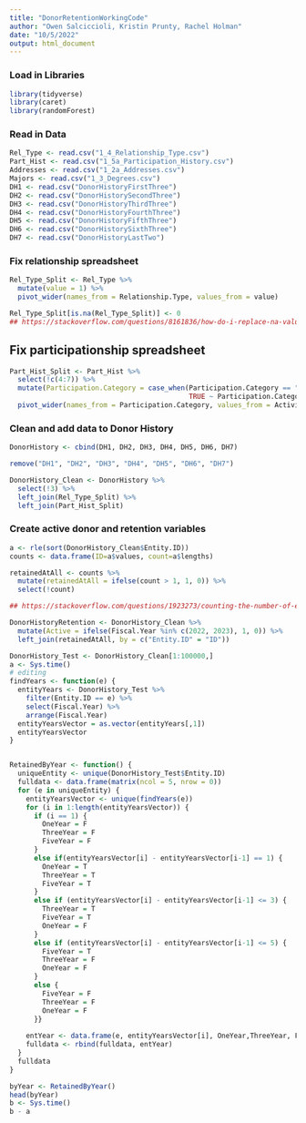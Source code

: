 ```yaml
---
title: "DonorRetentionWorkingCode"
author: "Owen Salciccioli, Kristin Prunty, Rachel Holman"
date: "10/5/2022"
output: html_document
---
```


### Load in Libraries
```r
library(tidyverse)
library(caret)
library(randomForest)
```

### Read in Data
```r
Rel_Type <- read.csv("1_4_Relationship_Type.csv")
Part_Hist <- read.csv("1_5a_Participation_History.csv")
Addresses <- read.csv("1_2a_Addresses.csv")
Majors <- read.csv("1_3_Degrees.csv")
DH1 <- read.csv("DonorHistoryFirstThree")
DH2 <- read.csv("DonorHistorySecondThree")
DH3 <- read.csv("DonorHistoryThirdThree")
DH4 <- read.csv("DonorHistoryFourthThree")
DH5 <- read.csv("DonorHistoryFifthThree")
DH6 <- read.csv("DonorHistorySixthThree")
DH7 <- read.csv("DonorHistoryLastTwo")

```

### Fix relationship spreadsheet
```r
Rel_Type_Split <- Rel_Type %>%
  mutate(value = 1) %>%
  pivot_wider(names_from = Relationship.Type, values_from = value)

Rel_Type_Split[is.na(Rel_Type_Split)] <- 0 
## https://stackoverflow.com/questions/8161836/how-do-i-replace-na-values-with-zeros-in-an-r-dataframe%5C
```

## Fix participationship spreadsheet
```r
Part_Hist_Split <- Part_Hist %>%
  select(!c(4:7)) %>%
  mutate(Participation.Category = case_when(Participation.Category == "" ~ "Uncategorized",
                                            TRUE ~ Participation.Category)) %>%
  pivot_wider(names_from = Participation.Category, values_from = Activity.Name, values_fn = list)
```

### Clean and add data to Donor History
```r
DonorHistory <- cbind(DH1, DH2, DH3, DH4, DH5, DH6, DH7)

remove("DH1", "DH2", "DH3", "DH4", "DH5", "DH6", "DH7")

DonorHistory_Clean <- DonorHistory %>%
  select(!3) %>%
  left_join(Rel_Type_Split) %>%
  left_join(Part_Hist_Split)
```

### Create active donor and retention variables
```r
a <- rle(sort(DonorHistory_Clean$Entity.ID))
counts <- data.frame(ID=a$values, count=a$lengths)

retainedAtAll <- counts %>%
  mutate(retainedAtAll = ifelse(count > 1, 1, 0)) %>%
  select(!count)

## https://stackoverflow.com/questions/1923273/counting-the-number-of-elements-with-the-values-of-x-in-a-vector

DonorHistoryRetention <- DonorHistory_Clean %>%
  mutate(Active = ifelse(Fiscal.Year %in% c(2022, 2023), 1, 0)) %>%
  left_join(retainedAtAll, by = c("Entity.ID" = "ID"))
```

```r
DonorHistory_Test <- DonorHistory_Clean[1:100000,]
a <- Sys.time()
# editing
findYears <- function(e) {
  entityYears <- DonorHistory_Test %>%
    filter(Entity.ID == e) %>%
    select(Fiscal.Year) %>%
    arrange(Fiscal.Year)
  entityYearsVector = as.vector(entityYears[,1])
  entityYearsVector
}


RetainedByYear <- function() {
  uniqueEntity <- unique(DonorHistory_Test$Entity.ID)
  fulldata <- data.frame(matrix(ncol = 5, nrow = 0))
  for (e in uniqueEntity) {
    entityYearsVector <- unique(findYears(e))
    for (i in 1:length(entityYearsVector)) {
      if (i == 1) {
        OneYear = F
        ThreeYear = F
        FiveYear = F
      }
      else if(entityYearsVector[i] - entityYearsVector[i-1] == 1) {
        OneYear = T
        ThreeYear = T
        FiveYear = T
      }
      else if (entityYearsVector[i] - entityYearsVector[i-1] <= 3) {
        ThreeYear = T
        FiveYear = T
        OneYear = F
      }
      else if (entityYearsVector[i] - entityYearsVector[i-1] <= 5) {
        FiveYear = T
        ThreeYear = F
        OneYear = F
      }
      else {
        FiveYear = F
        ThreeYear = F
        OneYear = F
      }}
    
    entYear <- data.frame(e, entityYearsVector[i], OneYear,ThreeYear, FiveYear)
    fulldata <- rbind(fulldata, entYear)
  }
  fulldata
}

byYear <- RetainedByYear()
head(byYear)
b <- Sys.time()
b - a
```